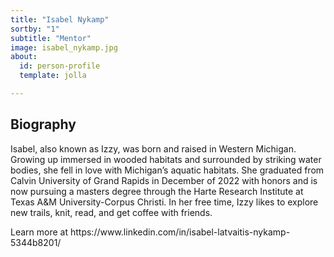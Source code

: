 ```yaml
---
title: "Isabel Nykamp"
sortby: "1"
subtitle: "Mentor"
image: isabel_nykamp.jpg
about:
  id: person-profile
  template: jolla

---
```


:::{#person-profile}
:::

## Biography
Isabel, also known as Izzy, was born and raised in Western Michigan. Growing up immersed in wooded habitats and surrounded by striking water bodies, she fell in love with Michigan's aquatic habitats. She graduated from Calvin University of Grand Rapids in December of 2022 with honors and is now pursuing a masters degree through the Harte Research Institute at Texas A&M University-Corpus Christi.  In her free time, Izzy likes to explore new trails, knit, read, and get coffee with friends.  

Learn more at https://www.linkedin.com/in/isabel-latvaitis-nykamp-5344b8201/

